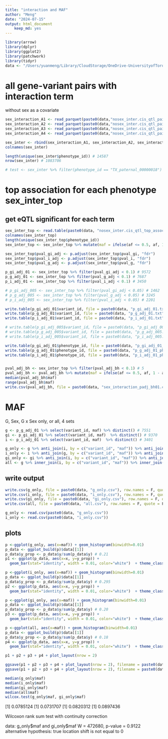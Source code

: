 ```yaml
---
title: "interaction and MAF"
author: "Meng"
date: "2024-07-15"
output: html_document
    keep_md: yes
---
```


```r
library(arrow)
library(dplyr)
library(ggplot2)
library(patchwork)
library(tidyr)
data <- "/Users/yuanmeng/Library/CloudStorage/OneDrive-UniversityofToronto/Manuscripts/rumex_eqtl/sex/"
```


# all gene-variant pairs with interaction term
without sex as a covariate
```r
sex_interaction_A1 <- read_parquet(paste0(data,"nosex_inter.cis_qtl_pairs.1.parquet"))
sex_interaction_A2 <- read_parquet(paste0(data,"nosex_inter.cis_qtl_pairs.2.parquet"))
sex_interaction_A3 <- read_parquet(paste0(data,"nosex_inter.cis_qtl_pairs.3.parquet"))
sex_interaction_A4 <- read_parquet(paste0(data,"nosex_inter.cis_qtl_pairs.4.parquet"))

sex_inter <- rbind(sex_interaction_A1, sex_interaction_A2, sex_interaction_A3, sex_interaction_A4) # 1083706
colnames(sex_inter)

length(unique(sex_inter$phenotype_id)) # 14587
nrow(sex_inter) # 1083706

# test <- sex_inter %>% filter(phenotype_id == "TX_paternal_00000018")
```


# top association for each phenotype sex_inter_top
## get eQTL significant for each term
```r
sex_inter_top <- read.table(paste0(data, "nosex_inter.cis_qtl_top_assoc.txt"), header = T) # 14587
colnames(sex_inter_top)
length(unique(sex_inter_top$phenotype_id)) 
sex_inter_top <- sex_inter_top %>% mutate(maf = ifelse(af <= 0.5, af, 1 - af))

sex_inter_top$pval_gi_adj <- p.adjust(sex_inter_top$pval_gi, "fdr")
sex_inter_top$pval_i_adj <- p.adjust(sex_inter_top$pval_i, "fdr")
sex_inter_top$pval_g_adj <- p.adjust(sex_inter_top$pval_g, "fdr")

p_gi_adj_01 <- sex_inter_top %>% filter(pval_gi_adj < 0.1) # 9572
p_g_adj_01 <- sex_inter_top %>% filter(pval_g_adj < 0.1) # 7687
p_i_adj_01 <- sex_inter_top %>% filter(pval_i_adj < 0.1) # 3450

# p_gi_adj_005 <- sex_inter_top %>% filter(pval_gi_adj < 0.05) # 1462
# p_g_adj_005 <- sex_inter_top %>% filter(pval_g_adj < 0.05) # 3245
# p_i_adj_005 <- sex_inter_top %>% filter(pval_i_adj < 0.05) # 2201

write.table(p_gi_adj_01$variant_id, file = paste0(data, "p_gi_adj_01.txt"), row.names = F, quote = F, col.names = F)
write.table(p_g_adj_01$variant_id, file = paste0(data, "p_g_adj_01.txt"), row.names = F, quote = F, col.names = F)
write.table(p_i_adj_01$variant_id, file = paste0(data, "p_i_adj_01.txt"), row.names = F, quote = F, col.names = F)

# write.table(p_gi_adj_005$variant_id, file = paste0(data, "p_gi_adj_005.txt"), row.names = F, quote = F, col.names = F)
# write.table(p_g_adj_005$variant_id, file = paste0(data, "p_g_adj_005.txt"), row.names = F, quote = F, col.names = F)
# write.table(p_i_adj_005$variant_id, file = paste0(data, "p_i_adj_005.txt"), row.names = F, quote = F, col.names = F)

write.table(p_gi_adj_01$phenotype_id, file = paste0(data, "p_gi_adj_01_pheno.txt"), row.names = F, quote = F, col.names = F)
write.table(p_g_adj_01$phenotype_id, file = paste0(data, "p_g_adj_01_pheno.txt"), row.names = F, quote = F, col.names = F)
write.table(p_i_adj_01$phenotype_id, file = paste0(data, "p_i_adj_01_pheno.txt"), row.names = F, quote = F, col.names = F)


pval_adj_bh <- sex_inter_top %>% filter(pval_adj_bh < 0.1) # 5
pval_adj_bh <- pval_adj_bh %>% mutate(maf = ifelse(af <= 0.5, af, 1 - af))
median(pval_adj_bh$maf)
range(pval_adj_bh$maf)
write.csv(pval_adj_bh, file = paste0(data, "sex_interaction_padj_bh01.csv"), row.names = F, quote = F)
```

# MAF
G, Sex, G x Sex only, or all, 4 sets
```r
g <- p_g_adj_01 %>% select(variant_id, maf) %>% distinct() # 7551
gi <- p_gi_adj_01 %>% select(variant_id, maf)  %>% distinct() # 9370
i <- p_i_adj_01 %>% select(variant_id, maf)  %>% distinct() # 3401

g_only <- g %>% anti_join(i, by = c("variant_id", "maf")) %>% anti_join(gi, by = c("variant_id", "maf"))  # 501
i_only <- i %>% anti_join(g, by = c("variant_id", "maf")) %>% anti_join(gi, by = c("variant_id", "maf"))  # 663
gi_only <- gi %>% anti_join(i, by = c("variant_id", "maf")) %>% anti_join(g, by = c("variant_id", "maf")) # 1893
all <- g %>% inner_join(i, by = c("variant_id", "maf")) %>% inner_join(gi, by = c("variant_id", "maf")) # 2055
```


## write output
```r
write.csv(g_only, file = paste0(data, "g_only.csv"), row.names = F, quote = F)
write.csv(i_only, file = paste0(data, "i_only.csv"), row.names = F, quote = F)
write.csv(gi_only, file = paste0(data, "gi_only.csv"), row.names = F, quote = F)
write.csv(all, file = paste0(data, "all.csv"), row.names = F, quote = F)

g_only <- read.csv(paste0(data, "g_only.csv"))
i_only <- read.csv(paste0(data, "i_only.csv"))
```

## plots
```r
p <-ggplot(g_only, aes(x=maf)) + geom_histogram(binwidth=0.01) 
p_data <- ggplot_build(p)$data[[1]]
p_data$y_prop <- p_data$y/sum(p_data$y) # 0.21
p1 <- ggplot(p_data, aes(x=x, y=y_prop)) +
  geom_bar(stat="identity", width = 0.01, color="white")  + theme_classic() + labs(x="MAF", y="Proportion", title="a")+ theme(text = element_text(size = 10)) + ylim(0, 0.3)+ expand_limits(x=0.5) + geom_vline(xintercept=0.0785124, color = "red",linetype="dashed")

p <-ggplot(i_only, aes(x=maf)) + geom_histogram(binwidth=0.01) 
p_data <- ggplot_build(p)$data[[1]]
p_data$y_prop <- p_data$y/sum(p_data$y) # 0.295
p2 <- ggplot(p_data, aes(x=x, y=y_prop)) +
  geom_bar(stat="identity", width = 0.01, color="white")  + theme_classic() + labs(x="MAF", y="Proportion", title="b")+ theme(text = element_text(size = 10)) + ylim(0, 0.3)+ expand_limits(x=0.5)+ geom_vline(xintercept=0.0731707, color = "red",linetype="dashed")

p <-ggplot(gi_only, aes(x=maf)) + geom_histogram(binwidth=0.01) 
p_data <- ggplot_build(p)$data[[1]]
p_data$y_prop <- p_data$y/sum(p_data$y) # 0.20
p3 <- ggplot(p_data, aes(x=x, y=y_prop)) +
  geom_bar(stat="identity", width = 0.01, color="white")  + theme_classic() +  labs(x="MAF", y="Proportion", title="c")+ theme(text = element_text(size = 10)) + ylim(0, 0.3)+ expand_limits(x=0.5)+ geom_vline(xintercept=0.0820312, color = "red",linetype="dashed")

p <-ggplot(all, aes(x=maf)) + geom_histogram(binwidth=0.01) 
p_data <- ggplot_build(p)$data[[1]]
p_data$y_prop <- p_data$y/sum(p_data$y) # 0.18
p4 <- ggplot(p_data, aes(x=x, y=y_prop)) +
  geom_bar(stat="identity", width = 0.01, color="white")  + theme_classic() + labs(x="MAF", y="Proportion", title="d")+ theme(text = element_text(size = 10)) + ylim(0, 0.3)+ expand_limits(x=0.5)+ geom_vline(xintercept=0.0897436, color = "red",linetype="dashed")

p1 + p2 + p3 + p4 + plot_layout(nrow = 2)
```
```r
ggsave(p1 + p2 + p3 + p4 + plot_layout(nrow = 2), filename = paste0(data,"FigS9.pdf"), width = 7, height = 5, units = "in")
ggsave(p1 + p2 + p3 + p4 + plot_layout(nrow = 2), filename = paste0(data,"FigS9.png"), width = 7, height = 5, units = "in")
```


```r
median(g_only$maf)
median(i_only$maf)
median(gi_only$maf)
median(all$maf)
wilcox.test(g_only$maf, gi_only$maf)
```
[1] 0.0785124
[1] 0.0731707
[1] 0.0820312
[1] 0.0897436

Wilcoxon rank sum test with continuity correction

data:  g_only\$maf and gi_only$maf
W = 472680, p-value = 0.9122
alternative hypothesis: true location shift is not equal to 0